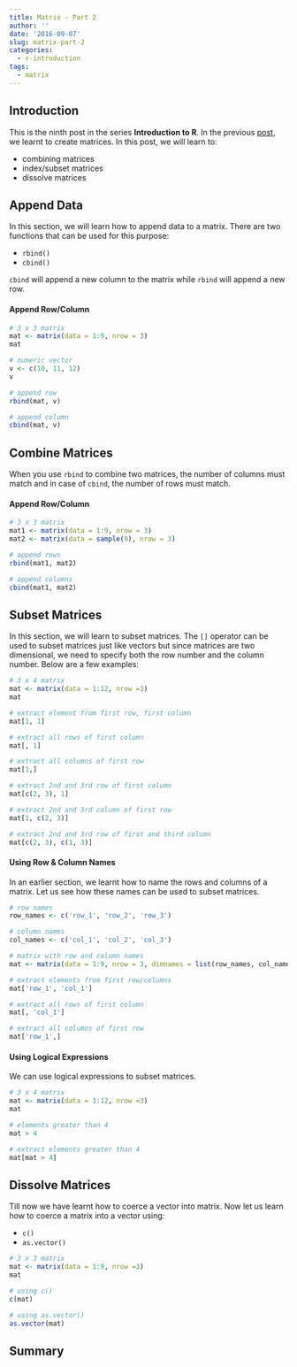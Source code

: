 ```yaml
---
title: Matrix - Part 2
author: ''
date: '2016-09-07'
slug: matrix-part-2
categories:
  - r-introduction
tags:
  - matrix
---
```


## Introduction

This is the ninth post in the series **Introduction to R**. In the previous [post](), we learnt to create matrices. In this post, we will learn to:

- combining matrices
- index/subset matrices
- dissolve matrices

## Append Data

In this section, we will learn how to append data to a matrix. There are two functions that can be used for this purpose:

- `rbind()`
- `cbind()`

`cbind` will append a new column to the matrix while `rbind` will append a new row. 

#### Append Row/Column

```r
# 3 x 3 matrix
mat <- matrix(data = 1:9, nrow = 3)
mat

# numeric vector
v <- c(10, 11, 12)
v

# append row
rbind(mat, v)

# append column
cbind(mat, v)
```

## Combine Matrices

When you use `rbind` to combine two matrices, the number of columns must match and in case of `cbind`, the number of rows must match.

#### Append Row/Column

```r
# 3 x 3 matrix
mat1 <- matrix(data = 1:9, nrow = 3)
mat2 <- matrix(data = sample(9), nrow = 3)

# append rows
rbind(mat1, mat2)

# append columns
cbind(mat1, mat2)
```

## Subset Matrices

In this section, we will learn to subset matrices. The `[]` operator can be used to subset matrices just like vectors but since matrices are two dimensional, we need to specify both the row number and the column number. Below are a few examples:

```r
# 3 x 4 matrix
mat <- matrix(data = 1:12, nrow =3)
mat

# extract element from first row, first column
mat[1, 1]

# extract all rows of first column
mat[, 1]

# extract all columns of first row
mat[1,]

# extract 2nd and 3rd row of first column
mat[c(2, 3), 1]

# extract 2nd and 3rd column of first row
mat[1, c(2, 3)]

# extract 2nd and 3rd row of first and third column
mat[c(2, 3), c(1, 3)]
```

#### Using Row & Column Names

In an earlier section, we learnt how to name the rows and columns of a matrix. Let us see how these names can be used to subset matrices.

```r
# row names
row_names <- c('row_1', 'row_2', 'row_3')

# column names
col_names <- c('col_1', 'col_2', 'col_3')

# matrix with row and column names
mat <- matrix(data = 1:9, nrow = 3, dimnames = list(row_names, col_names))

# extract elements from first row/columns
mat['row_1', 'col_1']

# extract all rows of first column
mat[, 'col_1']

# extract all columns of first row
mat['row_1',]
```

#### Using Logical Expressions

We can use logical expressions to subset matrices.

```r
# 3 x 4 matrix
mat <- matrix(data = 1:12, nrow =3)
mat

# elements greater than 4
mat > 4

# extract elements greater than 4
mat[mat > 4]
```

## Dissolve Matrices

Till now we have learnt how to coerce a vector into matrix. Now let us learn how to coerce a matrix into a vector using:

- `c()`
- `as.vector()`

```r
# 3 x 3 matrix
mat <- matrix(data = 1:9, nrow =3)
mat

# using c()
c(mat)

# using as.vector()
as.vector(mat)
```

## Summary